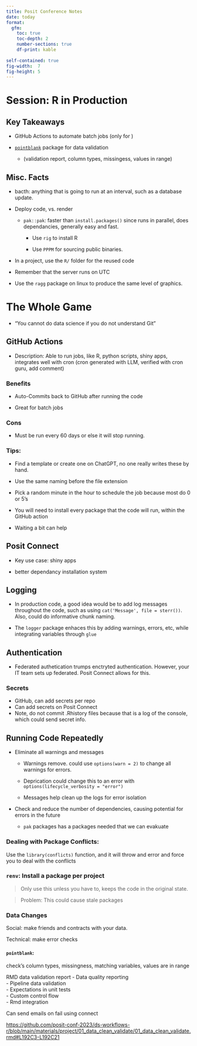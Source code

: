 ```yaml
---
title: Posit Conference Notes 
date: today 
format:
  gfm:
    toc: true
    toc-depth: 2
    number-sections: true
    df-print: kable
    
self-contained: true
fig-width:  7
fig-height: 5
---
```


# Session: R in Production

## Key Takeaways

- GitHub Actions to automate batch jobs (only for )

- [`pointblank`](https://rstudio.github.io/pointblank/) package for data validation

  - (validation report, column types, missingess, values in range)

## Misc. Facts

-   bacth: anything that is going to run at an interval, such as a database update.

-   Deploy code, vs. render

    -   `pak::pak`: faster than `install.packages()` since runs in parallel, does dependancies, generally easy and fast.

        -   Use `rig` to install R

        -   Use `PPPM` for sourcing public binaries.
        
- In a project, use the `R/` folder for the reused code

- Remember that the server runs on UTC

- Use the `ragg` package on linux to produce the same level of graphics.

# The Whole Game

-   "You cannot do data science if you do not understand Git"

## GitHub Actions

-   Description: Able to run jobs, like R, python scripts, shiny apps, integrates well with cron (cron generated with LLM, verified with cron guru, add comment)

### Benefits

- Auto-Commits back to GitHub after running the code

- Great for batch jobs



### Cons

- Must be run every 60 days or else it will stop running.


### Tips:

-   Find a template or create one on ChatGPT, no one really writes these by hand.

-   Use the same naming before the file extension

-   Pick a random minute in the hour to schedule the job because most do 0 or 5's

-   You will need to install every package that the code will run, within the GitHub action

-   Waiting a bit can help


## Posit Connect

- Key use case: shiny apps

- better dependancy installation system

## Logging

* In production code, a good idea would be to add log messages throughout the code, such as using `cat('Message', file = sterr())`. Also, could do informative chunk naming.

* The `logger` package enhaces this by adding warnings, errors, etc, while integrating variables through `glue`


## Authentication

* Federated authetication trumps enctryted authentication. However, your IT team sets up federated. Posit Connect allows for this.

### Secrets

* GitHub, can add secrets per repo
* Can add secrets on Posit Connect
* Note, do not commit .Rhistory files because that is a log of the console, which could send secret info.

## Running Code Repeatedly

- Eliminate all warnings and messages
  
  - Warnings remove. could use `options(warn = 2)` to change all warnings for errors.
  
  - Deprication could change this to an error with `options(lifecycle_verbosity = "error")`
  
  - Messages help clean up the logs for error isolation

- Check and reduce the number of dependencies, causing potential for errors in the future
  
  -   `pak` packages has a packages needed that we can evakuate


### Dealing with Package Conflicts:

Use the `library(conflicts)` function, and it will throw and error and force you to deal with the conflicts


### `renv`: Install a package per project

> Only use this unless you have to, keeps the code in the original state. 

> Problem: This could cause stale packages

### Data Changes

Social: make friends and contracts with your data.

Technical: make error checks

#### `pointblank`:

check's column types, missingness, matching variables, values are in range

RMD data validation report
-  Data quality reporting  
-  Pipeline data validation  
-  Expectations in unit tests  
-  Custom control flow  
-  Rmd integration  

Can send emails on fail using connect

<https://github.com/posit-conf-2023/ds-workflows-r/blob/main/materials/project/01_data_clean_validate/01_data_clean_validate.rmd#L192C3-L192C21>


